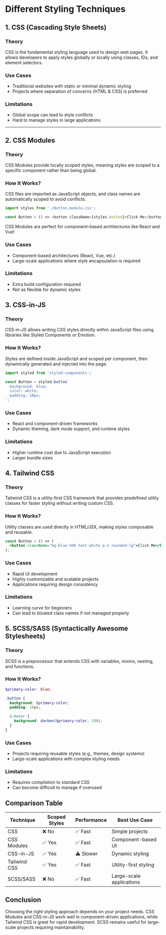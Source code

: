 # Different Styling Techniques

## 1. CSS (Cascading Style Sheets)

### Theory

CSS is the fundamental styling language used to design web pages. It allows developers to apply styles globally or locally using classes, IDs, and element selectors.

### Use Cases

- Traditional websites with static or minimal dynamic styling
- Projects where separation of concerns (HTML & CSS) is preferred

### Limitations

- Global scope can lead to style conflicts
- Hard to manage styles in large applications

---

## 2. CSS Modules

### Theory

CSS Modules provide locally scoped styles, meaning styles are scoped to a specific component rather than being global.

### How It Works?

CSS files are imported as JavaScript objects, and class names are automatically scoped to avoid conflicts.

```javascript
import styles from './Button.module.css';

const Button = () => <button className={styles.button}>Click Me</button>;
```

CSS Modules are perfect for component-based architectures like React and Vue!

### Use Cases

- Component-based architectures (React, Vue, etc.)
- Large-scale applications where style encapsulation is required

### Limitations

- Extra build configuration required
- Not as flexible for dynamic styles

## 3. CSS-in-JS

### Theory

CSS-in-JS allows writing CSS styles directly within JavaScript files using libraries like Styled Components or Emotion.

### How It Works?

Styles are defined inside JavaScript and scoped per component, then dynamically generated and injected into the page.

```javascript
import styled from 'styled-components';

const Button = styled.button`
  background: blue;
  color: white;
  padding: 10px;
`;
```

### Use Cases

- React and component-driven frameworks
- Dynamic theming, dark mode support, and runtime styles

### Limitations

- Higher runtime cost due to JavaScript execution
- Larger bundle sizes

## 4. Tailwind CSS

### Theory

Tailwind CSS is a utility-first CSS framework that provides predefined utility classes for faster styling without writing custom CSS.

### How It Works?

Utility classes are used directly in HTML/JSX, making styles composable and reusable.

```jsx
const Button = () => (
  <button className="bg-blue-500 text-white p-2 rounded-lg">Click Me</button>
);
```

### Use Cases

- Rapid UI development
- Highly customizable and scalable projects
- Applications requiring design consistency

### Limitations

- Learning curve for beginners
- Can lead to bloated class names if not managed properly

## 5. SCSS/SASS (Syntactically Awesome Stylesheets)

### Theory

SCSS is a preprocessor that extends CSS with variables, mixins, nesting, and functions.

### How It Works?

```scss
$primary-color: blue;

.button {
  background: $primary-color;
  padding: 10px;

  &:hover {
    background: darken($primary-color, 10%);
  }
}
```

### Use Cases

- Projects requiring reusable styles (e.g., themes, design systems)
- Large-scale applications with complex styling needs

### Limitations

- Requires compilation to standard CSS
- Can become difficult to manage if overused

## Comparison Table

| Technique    | Scoped Styles | Performance | Best Use Case            |
| ------------ | ------------- | ----------- | ------------------------ |
| CSS          | ❌ No         | ✅ Fast     | Simple projects          |
| CSS Modules  | ✅ Yes        | ✅ Fast     | Component-based UI       |
| CSS-in-JS    | ✅ Yes        | ⚠️ Slower   | Dynamic styling          |
| Tailwind CSS | ✅ Yes        | ✅ Fast     | Utility-first styling    |
| SCSS/SASS    | ❌ No         | ✅ Fast     | Large-scale applications |

## Conclusion

Choosing the right styling approach depends on your project needs. CSS Modules and CSS-in-JS work well in component-driven applications, while Tailwind CSS is great for rapid development. SCSS remains useful for large-scale projects requiring maintainability.
